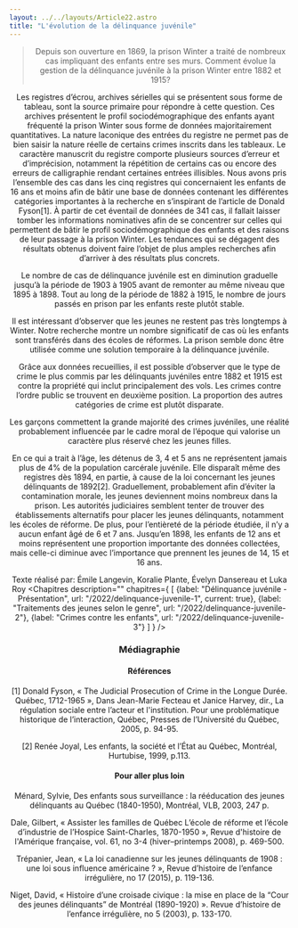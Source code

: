```yaml
---
layout: ../../layouts/Article22.astro
title: "L'évolution de la délinquance juvénile"
---
```


<Header titre="L'évolution de la délinquance juvénile" image="/assets/img/d74f92f1-65ab-44fe-92d8-7a00aa4fd012.png"/>
  
<Text>
  <blockquote>Depuis son ouverture en 1869, la prison Winter a traité de nombreux cas impliquant des enfants entre ses murs. Comment évolue la gestion de la délinquance juvénile à la prison Winter entre 1882 et 1915? </blockquote>

Les registres d’écrou, archives sérielles qui se présentent sous forme de tableau, sont la source primaire pour répondre à cette question. Ces archives présentent le profil sociodémographique des enfants ayant fréquenté la prison Winter sous forme de données majoritairement quantitatives. La nature laconique des entrées du registre ne permet pas de bien saisir la nature réelle de certains crimes inscrits dans les tableaux. Le caractère manuscrit du registre comporte plusieurs sources d’erreur et d’imprécision, notamment la répétition de certains cas ou encore des erreurs de calligraphie rendant certaines entrées illisibles. Nous avons pris l’ensemble des cas dans les cinq registres qui concernaient les enfants de 16 ans et moins afin de bâtir une base de données contenant les différentes catégories importantes à la recherche en s’inspirant de l’article de Donald Fyson[1]. À partir de cet éventail de données de 341 cas, il fallait laisser tomber les informations nominatives afin de se concentrer sur celles qui permettent de bâtir le profil sociodémographique des enfants et des raisons de leur passage à la prison Winter. Les tendances qui se dégagent des résultats obtenus doivent faire l’objet de plus amples recherches afin d’arriver à des résultats plus concrets.

<div class="flourish-embed flourish-chart" data-src="visualisation/12842540"><script src="https://public.flourish.studio/resources/embed.js"></script></div>

Le nombre de cas de délinquance juvénile est en diminution graduelle jusqu’à la période de 1903 à 1905 avant de remonter au même niveau que 1895 à 1898. Tout au long de la période de 1882 à 1915, le nombre de jours passés en prison par les enfants reste plutôt stable.

<div class="flourish-embed flourish-chart" data-src="visualisation/12842620"><script src="https://public.flourish.studio/resources/embed.js"></script></div>

Il est intéressant d’observer que les jeunes ne restent pas très longtemps à Winter. Notre recherche montre un nombre significatif de cas où les enfants sont transférés dans des écoles de réformes. La prison semble donc être utilisée comme une solution temporaire à la délinquance juvénile.

<div class="flourish-embed flourish-chart" data-src="visualisation/12842679"><script src="https://public.flourish.studio/resources/embed.js"></script></div>

Grâce aux données recueillies, il est possible d’observer que le type de crime le plus commis par les délinquants juvéniles entre 1882 et 1915 est contre la propriété qui inclut principalement des vols. Les crimes contre l’ordre public se trouvent en deuxième position. La proportion des autres catégories de crime est plutôt disparate.

<div class="flourish-embed flourish-chart" data-src="visualisation/12842727"><script src="https://public.flourish.studio/resources/embed.js"></script></div>

Les garçons commettent la grande majorité des crimes juvéniles, une réalité probablement influencée par le cadre moral de l’époque qui valorise un caractère plus réservé chez les jeunes filles.

<div class="flourish-embed flourish-chart" data-src="visualisation/12842750"><script src="https://public.flourish.studio/resources/embed.js"></script></div>

En ce qui a trait à l’âge, les détenus de 3, 4 et 5 ans ne représentent jamais plus de 4% de la population carcérale juvénile. Elle disparaît même des registres dès 1894, en partie, à cause de la loi concernant les jeunes délinquants de 1892[2]. Graduellement, probablement afin d’éviter la contamination morale, les jeunes deviennent moins nombreux dans la prison. Les autorités judiciaires semblent tenter de trouver des établissements alternatifs pour placer les jeunes délinquants, notamment les écoles de réforme. De plus, pour l’entièreté de la période étudiée, il n’y a aucun enfant âgé de 6 et 7 ans. Jusqu’en 1898, les enfants de 12 ans et moins représentent une proportion importante des données collectées, mais celle-ci diminue avec l’importance que prennent les jeunes de 14, 15 et 16 ans.

Texte réalisé par: Émile Langevin, Koralie Plante, Évelyn Dansereau et Luka Roy
</Text>
<Chapitres 
  description=""
  chapitres={
    [
      {label: "Délinquance juvénile - Présentation", url: "/2022/delinquance-juvenile-1", current: true},
      {label: "Traitements des jeunes selon le genre", url: "/2022/delinquance-juvenile-2"},
      {label: "Crimes contre les enfants", url: "/2022/delinquance-juvenile-3"}
    ]
  }
/>

<div class="p-24 py-12 text-sm bg-gray-400">
  <h3>Médiagraphie</h3>
<h4>Références</h4>
[1] Donald Fyson, « The Judicial Prosecution of Crime in the Longue Durée. Québec, 1712-1965 », Dans Jean-Marie Fecteau et Janice Harvey, dir., La régulation sociale entre l’acteur et l'institution. Pour une problématique historique de l’interaction, Québec, Presses de l’Université du Québec, 2005, p. 94-95.

[2] Renée Joyal, Les enfants, la société et l’État au Québec, Montréal, Hurtubise, 1999, p.113.

<h4>Pour aller plus loin</h4>
Ménard, Sylvie, Des enfants sous surveillance : la rééducation des jeunes délinquants au Québec (1840-1950), Montréal, VLB, 2003, 247 p. 

Dale, Gilbert, « Assister les familles de Québec L’école de réforme et l’école d’industrie de l’Hospice Saint-Charles, 1870-1950 », Revue d'histoire de l'Amérique française, vol. 61, no 3-4 (hiver–printemps 2008), p. 469-500.

Trépanier, Jean, « La loi canadienne sur les jeunes délinquants de 1908 : une loi sous influence américaine ? », Revue d’histoire de l’enfance irrégulière, no 17 (2015), p. 119-136. 

Niget, David, « Histoire d’une croisade civique : la mise en place de la “Cour des jeunes délinquants” de Montréal (1890-1920) ». Revue d’histoire de l’enfance irrégulière, no 5 (2003), p. 133-170.
</div>